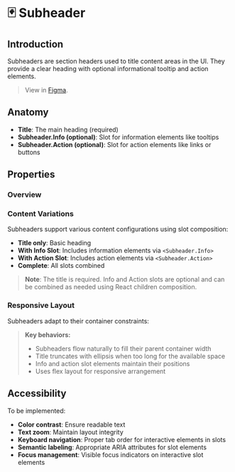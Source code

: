 
<Meta title="Components/Subheader/Docs" of={SubheaderStories} />

# 🃏 Subheader

## Introduction

Subheaders are section headers used to title content areas in the UI. They provide a clear heading with optional informational tooltip and action elements.

> View in [Figma](https://www.figma.com/design/JxaLVMTWirCpU0rsbZ30k7/2.-Components-Library?node-id=5609-1117&m=dev).

## Anatomy

<Canvas of={SubheaderStories.WithFullFeatures} />

- **Title**: The main heading (required)
- **Subheader.Info (optional)**: Slot for information elements like tooltips
- **Subheader.Action (optional)**: Slot for action elements like links or buttons

## Properties

### Overview

<Canvas of={SubheaderStories.Base} />
<Controls of={SubheaderStories.Base} />

### Content Variations

Subheaders support various content configurations using slot composition:

- **Title only**: Basic heading
- **With Info Slot**: Includes information elements via `<Subheader.Info>`
- **With Action Slot**: Includes action elements via `<Subheader.Action>`
- **Complete**: All slots combined

<Canvas of={SubheaderStories.ContentVariations} />

> **Note**: The title is required. Info and Action slots are optional and can be combined as needed using React children composition.

### Responsive Layout

Subheaders adapt to their container constraints:

<Canvas of={SubheaderStories.ResponsiveLayout} />

> **Key behaviors:**
>
> - Subheaders flow naturally to fill their parent container width
> - Title truncates with ellipsis when too long for the available space
> - Info and action slot elements maintain their positions
> - Uses flex layout for responsive arrangement

## Accessibility

To be implemented:

- **Color contrast**: Ensure readable text
- **Text zoom**: Maintain layout integrity
- **Keyboard navigation**: Proper tab order for interactive elements in slots
- **Semantic labeling**: Appropriate ARIA attributes for slot elements
- **Focus management**: Visible focus indicators on interactive slot elements
